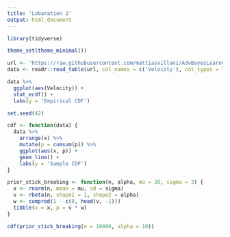 ```yaml
---
title: 'Lobaration 2'
output: html_document
---
```


```r
library(tidyverse)

theme_set(theme_minimal())
```

```r
url <- 'https://raw.githubusercontent.com/mattiasvillani/AdvBayesLearnCourse/master/Labs/GalaxyData.dat'
data <- readr::read_table(url, col_names = c('Velocity'), col_types = list(Velocity = 'd'))
```

```r
data %>%
  ggplot(aes(Velocity)) +
  stat_ecdf() +
  labs(y = 'Empirical CDF')
```

```r
set.seed(42)

cdf <- function(data) {
  data %>%
    arrange(x) %>%
    mutate(p = cumsum(p)) %>%
    ggplot(aes(x, p)) +
    geom_line() +
    labs(y = 'Sample CDF')
}

prior_stick_breaking <- function(n, alpha, mu = 20, sigma = 3) {
  x <- rnorm(n, mean = mu, sd = sigma)
  v <- rbeta(n, shape1 = 1, shape2 = alpha)
  w <- cumprod(1 - c(0, head(v, -1)))
  tibble(x = x, p = v * w)
}

cdf(prior_stick_breaking(n = 10000, alpha = 10))
```

